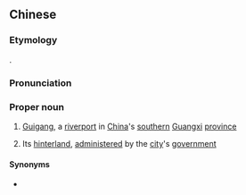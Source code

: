 {{also|贵县}}
==Chinese==
{{zh-forms|s=贵县}}
{{wikipedia|Guigang}}

===Etymology===
{{zh-compound|貴|縣|[[expensive]], [[costly]]|[[county]]; [[county seat]]}}.

===Pronunciation===
{{zh-pron
|m=Guìxiàn
|cat=pn
}}

===Proper noun===
{{zh-proper noun}}

# {{lb|zh|historical}} [[Guigang]], a [[riverport]] in [[China]]'s [[southern]] [[Guangxi]] [[province]]
# {{lb|zh|historical}} Its [[hinterland]], [[administer]]ed by the [[city]]'s [[government]]

====Synonyms====
* {{zh-l|貴港}}